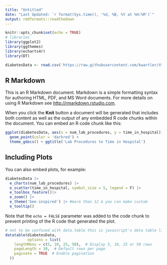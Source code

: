 ```yaml
---
title: "Untitled"
date: "Last Updated: `r format(Sys.time(), '%d, %B, %Y at %H:%M')`"
output: rmdformats::readthedown
---
```


```r
knitr::opts_chunk$set(echo = TRUE)
# libraries
library(ggplot2)
library(ggthemes)
library(echarts4r)
library(DT)

diabetesData <- read.csv('https://raw.githubusercontent.com/kwartler/Vienna_24/refs/heads/main/Fall_2024/day2/data/100_diabetes_no_null_text.csv')
```

## R Markdown

This is an R Markdown document. Markdown is a simple formatting syntax for authoring HTML, PDF, and MS Word documents. For more details on using R Markdown see <http://rmarkdown.rstudio.com>.

When you click the **Knit** button a document will be generated that includes both content as well as the output of any embedded R code chunks within the document. You can embed an R code chunk like this:

```r
ggplot(diabetesData, aes(x = num_lab_procedures, y = time_in_hospital)) + 
  geom_point(color = 'darkred') +
  theme_gdocs() + ggtitle('Lab Procedures to Time in Hospital')
```

## Including Plots

You can also embed plots, for example:

```r
diabetesData |> 
  e_charts(num_lab_procedures) |>
  e_scatter(time_in_hospital, symbol_size = 5, legend = F) |>
  e_toolbox_feature()|>
  e_zoom() |>
  e_theme('bee-inspired') |> #more than 12 & you can make custom 
  e_tooltip()
```

Note that the `echo = FALSE` parameter was added to the code chunk to prevent printing of the R code that generated the plot.

```r
# not to be confused with data.table this is javascript's data table library is called DT
datatable(diabetesData,
          options = list(
    lengthMenu = c(5, 10, 25, 50),  # Display 5, 10, 25 or 50 rows
    pageLength = 10,  # Default rows per page
    paginate = TRUE  # Enable pagination
  ))

```
